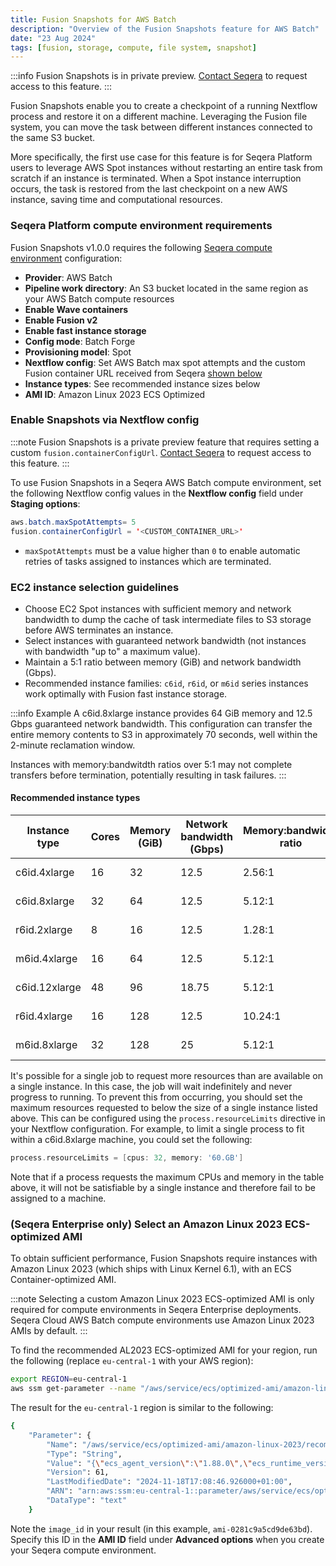 ```yaml
---
title: Fusion Snapshots for AWS Batch
description: "Overview of the Fusion Snapshots feature for AWS Batch"
date: "23 Aug 2024"
tags: [fusion, storage, compute, file system, snapshot]
---
```


:::info
Fusion Snapshots is in private preview. [Contact Seqera](https://support.seqera.io) to request access to this feature. 
:::

Fusion Snapshots enable you to create a checkpoint of a running Nextflow process and restore it on a different machine. Leveraging the Fusion file system, you can move the task between different instances connected to the same S3 bucket.

More specifically, the first use case for this feature is for Seqera Platform users to leverage AWS Spot instances without restarting an entire task from scratch if an instance is terminated. When a Spot instance interruption occurs, the task is restored from the last checkpoint on a new AWS instance, saving time and computational resources.

### Seqera Platform compute environment requirements

Fusion Snapshots v1.0.0 requires the following [Seqera compute environment](https://docs.seqera.io/platform-cloud/compute-envs/aws-batch) configuration:

- **Provider**: AWS Batch
- **Pipeline work directory**: An S3 bucket located in the same region as your AWS Batch compute resources
- **Enable Wave containers**
- **Enable Fusion v2**
- **Enable fast instance storage**
- **Config mode**: Batch Forge
- **Provisioning model**: Spot 
- **Nextflow config**: Set AWS Batch max spot attempts and the custom Fusion container URL received from Seqera [shown below](#enable-snapshots-via-nextflow-config)
- **Instance types**: See recommended instance sizes below
- **AMI ID**: Amazon Linux 2023 ECS Optimized

### Enable Snapshots via Nextflow config 

:::note
Fusion Snapshots is a private preview feature that requires setting a custom `fusion.containerConfigUrl`. [Contact Seqera](https://support.seqera.io) to request access to this feature. 
:::

To use Fusion Snapshots in a Seqera AWS Batch compute environment, set the following Nextflow config values in the **Nextflow config** field under **Staging options**: 

```java
aws.batch.maxSpotAttempts= 5
fusion.containerConfigUrl = '<CUSTOM_CONTAINER_URL>'
```

- `maxSpotAttempts` must be a value higher than `0` to enable automatic retries of tasks assigned to instances which are terminated.

### EC2 instance selection guidelines

- Choose EC2 Spot instances with sufficient memory and network bandwidth to dump the cache of task intermediate files to S3 storage before AWS terminates an instance.
- Select instances with guaranteed network bandwidth (not instances with bandwidth "up to" a maximum value).
- Maintain a 5:1 ratio between memory (GiB) and network bandwidth (Gbps).
- Recommended instance families: `c6id`, `r6id`, or `m6id` series instances work optimally with Fusion fast instance storage.

:::info Example
A c6id.8xlarge instance provides 64 GiB memory and 12.5 Gbps guaranteed network bandwidth. This configuration can transfer the entire memory contents to S3 in approximately 70 seconds, well within the 2-minute reclamation window.

Instances with memory:bandwitdth ratios over 5:1 may not complete transfers before termination, potentially resulting in task failures.
:::

#### Recommended instance types

| Instance type  | Cores | Memory (GiB) | Network bandwidth (Gbps) | Memory:bandwidth ratio | Est. Snapshot time|
|----------------|-------|--------------|--------------------------|------------------------|-------------------|
| c6id.4xlarge   | 16    | 32           | 12.5                     | 2.56:1                 | ~45 seconds       |
| c6id.8xlarge   | 32    | 64           | 12.5                     | 5.12:1                 | ~70 seconds       |
| r6id.2xlarge   | 8     | 16           | 12.5                     | 1.28:1                 | ~20 seconds       |
| m6id.4xlarge   | 16    | 64           | 12.5                     | 5.12:1                 | ~70 seconds       |
| c6id.12xlarge  | 48    | 96           | 18.75                    | 5.12:1                 | ~70 seconds       |
| r6id.4xlarge   | 16    | 128          | 12.5                     | 10.24:1                | ~105 seconds      |
| m6id.8xlarge   | 32    | 128          | 25                       | 5.12:1                 | ~70 seconds       |

It's possible for a single job to request more resources than are available on a single instance. In this case, the job will wait indefinitely and never progress to running. To prevent this from occurring, you should set the maximum resources requested to below the size of a single instance listed above. This can be configured using the `process.resourceLimits` directive in your Nextflow configuration. For example, to limit a single process to fit within a c6id.8xlarge machine, you could set the following:

```groovy
process.resourceLimits = [cpus: 32, memory: '60.GB']
```

Note that if a process requests the maximum CPUs and memory in the table above, it will not be satisfiable by a single instance and therefore fail to be assigned to a machine.

### (Seqera Enterprise only) Select an Amazon Linux 2023 ECS-optimized AMI 

To obtain sufficient performance, Fusion Snapshots require instances with Amazon Linux 2023 (which ships with Linux Kernel 6.1), with an ECS Container-optimized AMI. 

:::note
Selecting a custom Amazon Linux 2023 ECS-optimized AMI is only required for compute environments in Seqera Enterprise deployments. Seqera Cloud AWS Batch compute environments use Amazon Linux 2023 AMIs by default. 
:::

To find the recommended AL2023 ECS-optimized AMI for your region, run the following (replace `eu-central-1` with your AWS region):

```bash 
export REGION=eu-central-1
aws ssm get-parameter --name "/aws/service/ecs/optimized-ami/amazon-linux-2023/recommended" --region $REGION
```

The result for the `eu-central-1` region is similar to the following:

```bash 
{
    "Parameter": {
        "Name": "/aws/service/ecs/optimized-ami/amazon-linux-2023/recommended",
        "Type": "String",
        "Value": "{\"ecs_agent_version\":\"1.88.0\",\"ecs_runtime_version\":\"Docker version 25.0.6\",\"image_id\":\"ami-0281c9a5cd9de63bd\",\"image_name\":\"al2023-ami-ecs-hvm-2023.0.20241115-kernel-6.1-x86_64\",\"image_version\":\"2023.0.20241115\",\"os\":\"Amazon Linux 2023\",\"schema_version\":1,\"source_image_name\":\"al2023-ami-minimal-2023.6.20241111.0-kernel-6.1-x86_64\"}",
        "Version": 61,
        "LastModifiedDate": "2024-11-18T17:08:46.926000+01:00",
        "ARN": "arn:aws:ssm:eu-central-1::parameter/aws/service/ecs/optimized-ami/amazon-linux-2023/recommended",
        "DataType": "text"
    }
```

Note the `image_id` in your result (in this example, `ami-0281c9a5cd9de63bd`). Specify this ID in the **AMI ID** field under **Advanced options** when you create your Seqera compute environment. 
